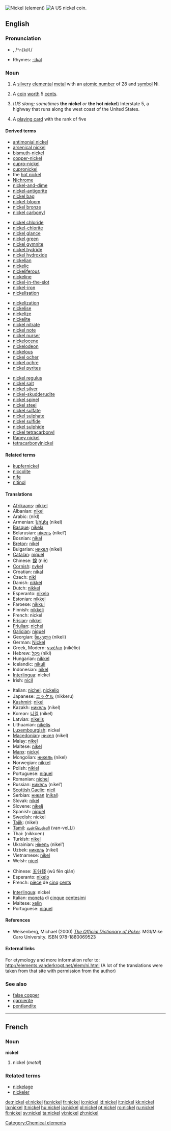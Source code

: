 [[Image:Ni,28.jpg|thumb|right|Nickel (element)]]
[[Image:2006 Nickel Proof Obv.jpg|thumb|right|A US nickel coin.]]
{{see|Nickel}}
==English==

{{elements|Ni|cobalt|Co|copper|Cu}}

===Pronunciation===
*{{IPAchar|nĭk'əl, /ˈnɪkəl/}}, /<tt>"nIk@l</tt>/
*Rhymes: [[Rhymes:English:-ɪkəl|-ɪkəl]]

===Noun===
{{en-noun|s|-}}

# {{uncountable}} A [[silvery]] [[elemental]] [[metal]] with an [[atomic number]] of 28 and [[symbol]] Ni.
# {{US|Canada|countable}} A [[coin]] [[worth]] 5 [[cent]]s.
# (''US slang; sometimes'' '''the nickel''' ''or'' '''the hot nickel''') Interstate 5, a highway that runs along the west coast of the United States.
# {{slang}} A [[playing card]] with the rank of five

====Derived terms====
{{rel-top4|terms derived from nickel}}
*[[antimonial nickel]]
*[[arsenical nickel]]
*[[bismuth-nickel]]
*[[copper-nickel]]
*[[cupro-nickel]]
*[[cupronickel]]
*the [[hot nickel]]
*[[Nichrome]]
*[[nickel-and-dime]]
*[[nickel-antigorite]]
*[[nickel bag]]
*[[nickel-bloom]]
*[[nickel bronze]]
*[[nickel carbonyl]]
{{rel-mid4}}
*[[nickel chloride]]
*[[nickel-chlorite]]
*[[nickel glance]]
*[[nickel green]]
*[[nickel gymnite]]
*[[nickel hydride]]
*[[nickel hydroxide]]
*[[nickelian]]
*[[nickelic]]
*[[nickeliferous]]
*[[nickeline]]
*[[nickel-in-the-slot]]
*[[nickel-iron]]
*[[nickelisation]]
{{rel-mid4}}
*[[nickelization]]
*[[nickelise]]
*[[nickelize]]
*[[nickelite]]
*[[nickel nitrate]]
*[[nickel note]]
*[[nickel nurser]]
*[[nickelocene]]
*[[nickelodeon]]
*[[nickelous]]
*[[nickel ocher]]
*[[nickel ochre]]
*[[nickel pyrites]]
{{rel-mid4}}
*[[nickel regulus]]
*[[nickel salt]]
*[[nickel silver]]
*[[nickel-skudderudite]]
*[[nickel spinel]]
*[[nickel steel]]
*[[nickel sulfate]]
*[[nickel sulphate]]
*[[nickel sulfide]]
*[[nickel sulphide]]
*[[nickel tetracarbonyl]]
*[[Raney nickel]]
*[[tetracarbonylnickel]]
{{rel-bottom}}

====Related terms====
*[[kupfernickel]]<!--related but not derived, because this comes from German and is derived from the German word "Nickel", meaning nickel-->
*[[niccolite]]
*[[nife]]
*[[nitinol]] <!-- capitalized? -->

====Translations====
{{trans-top|element}}
*[[Afrikaans]]: [[nikkel]]
*Albanian: [[nikel]]
*Arabic: {{ARchar|[[نيكل]]}} (níkl) {{m}}
*Armenian: [[նիկել]] (nikel)
*[[Basque]]: [[nikela]]
*Belarusian: [[нiкель]] (níkel’) {{m}}
*Bosnian: [[nikal]]
*[[Breton]]: [[nikel]] {{m}}
*Bulgarian: [[никел]] (níkel) {{m}}
*[[Catalan]]: [[níquel]] {{m}}
*Chinese: [[鎳]] (niè)
*[[Cornish]]: [[nykel]]
*Croatian: [[nikal]]
*Czech: [[nikl]] {{m}}
*Danish: [[nikkel]]
*Dutch: [[nikkel]] {{n}}
*Esperanto: [[nikelo]]
*Estonian: [[nikkel]]
*Faroese: [[nikkul]]
*Finnish: [[nikkeli]]
*French: nickel {{m}}
*[[Frisian]]: [[nikkel]]
*[[Friulian]]: [[nichel]]
*[[Galician]]: [[níquel]]
*Georgian: [[ნიკელი]] (nikeli)
*German: [[Nickel]] {{n}}
*Greek, Modern: [[νικέλιο]] (nikélio) {{n}}
*Hebrew: [[ניקל]] (nikl)
*Hungarian: [[nikkel]]
*Icelandic: [[nikull]]
*Indonesian: [[nikel]]
*[[Interlingua]]: nickel
*Irish: [[nicil]]
{{trans-mid}}
*Italian: [[nichel]], [[nickelio]] {{m}}
*Japanese: [[ニッケル]] (nikkeru)
*[[Kashmiri]]: [[nikel]]
*Kazakh: [[никель]] (nikel)
*Korean: [[니켈]] (nikel)
*Latvian: [[niķelis]]
*Lithuanian: [[nikelis]]
*[[Luxembourgish]]: nickel
*[[Macedonian]]: [[никел]] (nikel) {{m}}
*Malay: [[nikel]]
*Maltese: [[nikel]]
*[[Manx]]: [[nickyl]]
*Mongolian: [[никель]] (nikel)
*Norwegian: [[nikkel]]
*Polish: [[nikiel]] {{m}}
*Portuguese: [[níquel]] {{m}}
*Romanian: [[nichel]] {{n}}
*Russian: [[никель]] (níkel’) {{m}}
*[[Scottish Gaelic]]: [[nicil]]
*Serbian: [[никал]] ([[nikal]]) {{m}}
*Slovak: [[nikel]]
*Slovene: [[nikelj]]
*Spanish: [[níquel]] {{m}}
*Swedish: nickel
*[[Tajik]]: (nikel)
*[[Tamil]]: [[வன்வெள்ளி]] (van-veLLi)
*Thai: {{THchar|[[นิกเกิล]]}} (nikkoen)
*Turkish: [[nikel]]
*Ukrainian: [[нiкель]] (nikel’) {{m}}
*Uzbek: [[никель]] (nikel)
*Vietnamese: [[nikel]]
*Welsh: [[nicel]]
{{trans-bottom}}

{{trans-top|coin}}
*Chinese: [[五分錢]] (wǔ fēn qián)
*Esperanto: [[nikelo]]
*French: [[pièce]] de [[cinq]] [[cent]]s {{f}}
{{trans-mid}}
*[[Interlingua]]: nickel
*Italian: [[moneta]] di [[cinque]] [[centesimi]] {{f}}
*Maltese: [[xelin]]
*Portuguese: [[níquel]] {{m}}
{{trans-bottom}}

====References====

*Weisenberg, Michael (2000) ''[http://www.poker1.com/mcu/pokerdictionary/mculib_dictionary_info.asp The Official Dictionary of Poker].''  MGI/Mike Caro University.  ISBN 978-1880069523

====External links====
For etymology and more information refer to:
http://elements.vanderkrogt.net/elem/ni.html
(A lot of the translations were taken from that site with permission from the author)

===See also===
*[[false copper]]
*[[garnierite]]
*[[pentlandite]]

----

==French==

===Noun===
'''nickel''' {{m}}

# nickel (''metal'')

===Related terms===
*[[nickelage]]
*[[nickeler]]

[[Category:Chemical elements]]

[[de:nickel]]
[[el:nickel]]
[[fa:nickel]]
[[fr:nickel]]
[[io:nickel]]
[[id:nickel]]
[[it:nickel]]
[[kk:nickel]]
[[la:nickel]]
[[lt:nickel]]
[[hu:nickel]]
[[ja:nickel]]
[[pl:nickel]]
[[pt:nickel]]
[[ro:nickel]]
[[ru:nickel]]
[[fi:nickel]]
[[sv:nickel]]
[[ta:nickel]]
[[vi:nickel]]
[[zh:nickel]]
